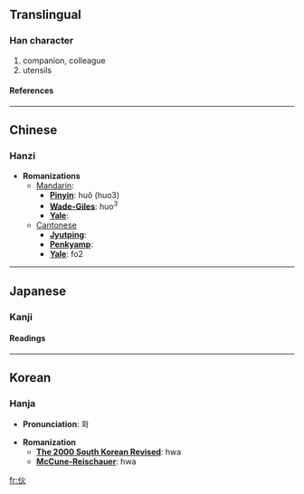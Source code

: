 {{see|夥}}

==Translingual==
===Han character===
{{Han char|rad=人|as=04|sn=6|four=2928<sub>0</sub>|canj=人火 (OF)}}
# companion, colleague
# utensils
====References====
{{Han ref|kx=0096.121|dkj=00457|dj=0204.090|hdz=10126.030|uh=4F19|ud=20249|bh=A5EB|bd=42475}}
----

==Chinese==
===Hanzi===


* '''Romanizations'''
** [[Mandarin]]:
*** '''[[Pinyin]]''': huǒ (huo3)
*** '''[[Wade-Giles]]''': huo<sup>3</sup>
*** '''[[Yale]]''': 
**[[Cantonese]]
***'''[[Jyutping]]''':
***'''[[Penkyamp]]''': 
***'''[[Yale]]''': fo2


----
==Japanese==
===Kanji===


{{ja-kanji|grade=|rs=人04}}
====Readings====
{{ja-readings|on=[[か]] (ka)|kun=[[ひ]] (hi), [[ほ]] (ho)}}


----
==Korean==
===Hanja===

* '''Pronunciation''': 화

* '''Romanization'''
** '''[[The 2000 South Korean Revised Romanization|The 2000 South Korean Revised]]''': hwa
** '''[[McCune-Reischauer]]''': hwa


[[fr:伙]]